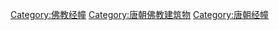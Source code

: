 [[Category:佛教经幢|Category:佛教经幢]]
[[Category:唐朝佛教建筑物|Category:唐朝佛教建筑物]]
[[Category:唐朝经幢|Category:唐朝经幢]]